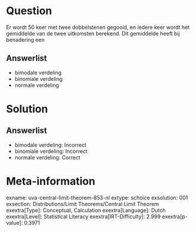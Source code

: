 Question
========

Er wordt 50 keer met twee dobbelstenen gegooid, en iedere keer wordt het
gemiddelde van de twee uitkomsten berekend. Dit gemiddelde heeft bij
benadering een

Answerlist
----------

* bimodale verdeling
* binomiale verdeling
* normale verdeling

Solution
========

Answerlist
----------

* bimodale verdeling: Incorrect
* binomiale verdeling: Incorrect
* normale verdeling: Correct

Meta-information
================
exname: uva-central-limit-theorem-853-nl
extype: schoice
exsolution: 001
exsection: Distributions/Limit Theorems/Central Limit Theorem
exextra[Type]: Conceptual, Calculation
exextra[Language]: Dutch
exextra[Level]: Statistical Literacy
exextra[IRT-Difficulty]: 2.999
exextra[p-value]: 0.3971
